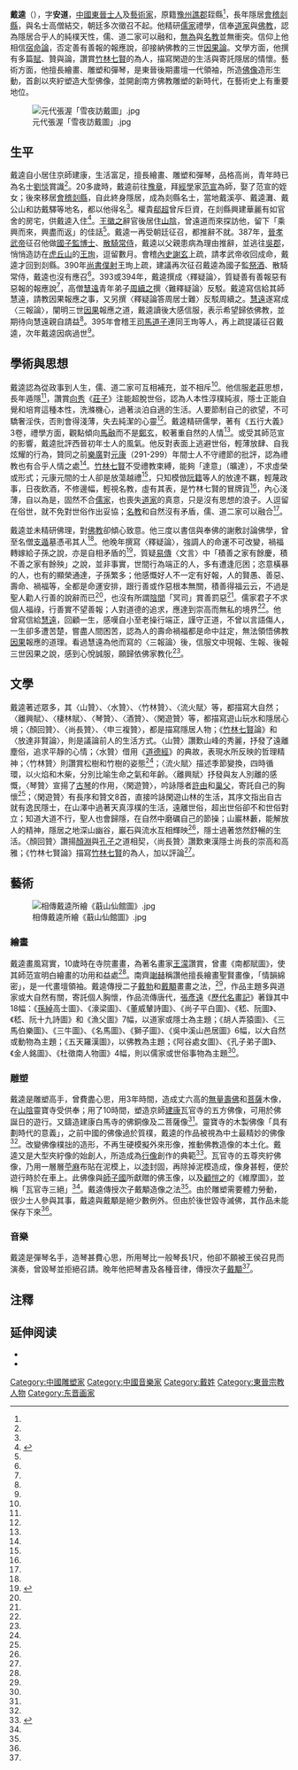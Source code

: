 {{good article}}
{{東亞男性歷史人物
|名稱 =戴逵
|身份 =士人
|國家 =[[中國|中國]]
|時代 = [[東晉|東晉]]
|字 =安道
|族裔 =漢族
|籍貫 =[[豫州_(古代)|豫州]][[譙郡|譙郡]]銍縣
|出生日期 =約331年
|逝世日期 =396年
|逝世地點 =[[會稽|會稽]][[剡縣|剡縣]]
|信仰 =佛教
|兄弟 = 弟[[戴逯|戴逯]]<ref>《晉書·谢尚傳》：始從玄征伐者，何謙字恭子，東海人，戴逯字安丘，處士逵之弟，並驍果多權略。</ref>
|妻 = 范氏
|子 = [[戴勃|戴勃]]、戴顒
|著作 =《五行大義》3卷、《竹林七賢論》2卷、《老子音》1卷<ref name="蜂">{{cite book |author={{Link-ja|蜂屋邦夫|蜂屋邦夫}}|others=欽偉剛譯|title=《道家思想與佛教》| pages=211-303|chapter=〈戴逵的藝術．學問．信仰〉|publisher=遼寧教育出版社|location=瀋陽|year=2000|isbn=7538258736|language=zh-hans}}</ref>{{rp|231}}
}}

'''戴逵'''（{{bd||約331年|396年||catIdx=D}}），字'''安道'''，[[中國|中國]][[東晉|東晉]][[士人|士人]]及[[藝術家|藝術家]]，原籍[[豫州_(东晋)|豫州]][[譙郡|譙郡]]銍縣<ref name="蜂"/>{{rp|212}}，長年隱居[[會稽|會稽]][[剡縣|剡縣]]，與名士高僧結交，朝廷多次徵召不起。他精研[[儒家|儒家]]禮學，信奉[[道家|道家]]與[[佛教|佛教]]，認為隱居合乎人的純樸天性，儒、道二家可以融和，[[无为_(道家)|無為]]與[[名教|名教]]並無衝突。信仰上他相信[[宿命論|宿命論]]，否定善有善報的報應說，卻接納佛教的三世[[因果論|因果論]]。文學方面，他撰有多篇[[賦|賦]]、贊與論，讚賞[[竹林七賢|竹林七賢]]的為人，描寫閑遊的生活與寄託隱居的情懷。藝術方面，他擅長繪畫、雕塑和彈琴，是東晉後期畫壇一代領袖，所造[[佛像|佛像]]造形生動，首創以夾紵塑造大型佛像，並開創南方佛教雕塑的新時代，在藝術史上有重要地位。

[[File:元代張渥「雪夜訪戴圖」.jpg|thumb]]

==生平==
戴逵自小居住京師建康，生活富足，擅長繪畫、雕塑和彈琴，品格高尚，青年時已為名士[[劉惔|劉惔]]賞識<ref name="蜂"/>{{rp|297、214}}。20多歲時，戴逵前往[[豫章郡|豫章]]，拜[[經學|經學]]家[[范宣|范宣]]為師，娶了范宣的姪女；後來移居[[會稽|會稽]][[剡縣|剡縣]]，自此終身隱居，成為剡縣名士，當地戴溪亭、戴逵灘、戴公山和訪戴驛等地名，都以他得名<ref name="蜂"/>{{rp|222、231、263}}。權貴[[郗超|郗超]]曾斥巨資，在剡縣興建華麗有如官舍的房宅，供戴逵入住<ref name="鎌">{{cite book |author={{Link-ja|鎌田茂雄|鎌田茂雄}}|others=關世謙譯|title=《中國佛教通史》第二卷|publisher=佛光出版社|location=高雄|year=1990|language=zh-hant}}</ref>{{rp|209}}。[[王徽之|王徽之]]辭官後居住[[山陰|山陰]]，曾遠道而來探訪他，留下「乘興而來，興盡而返」的佳話<ref name="蜂"/>{{rp|263-264}}。戴逵一再受朝廷征召，都推辭不就。387年，[[晉孝武帝|晉孝武帝]]征召他做[[國子監|國子監]][[博士|博士]]、[[散騎常侍|散騎常侍]]，戴逵以父親患病為理由推辭，並逃往[[吳郡|吳郡]]，悄悄造訪在[[虎丘山|虎丘山]]的[[王珣|王珣]]，逗留數月。會稽[[內史_(官制)|內史]][[謝玄|謝玄]]上疏，請孝武帝收回成命，戴逵才回到剡縣。390年[[尚書僕射|尚書僕射]]王珣上疏，建議再次征召戴逵為國子監[[祭酒|祭酒]]、散騎常侍，戴逵也沒有應召<ref name="蜂"/>{{rp|266-268}}。393或394年，戴逵撰成〈釋疑論〉，質疑善有善報惡有惡報的報應說<ref name="鎌"/>{{rp|407、210}}，高僧[[慧遠|慧遠]]青年弟子[[周續之|周續之]]撰〈難釋疑論〉反駁。戴逵寫信給其師慧遠，請教因果報應之事，又另撰〈釋疑論答周居士難〉反駁周續之。[[慧遠|慧遠]]遂寫成〈三報論〉，闡明三世[[因果論|因果]]報應之道，戴逵讀後大感信服，表示希望歸依佛教，並期待向慧遠親自請益<ref name="鎌"/>{{rp|210-211}}。395年會稽王[[司馬道子|司馬道子]]連同王珣等人，再上疏提議征召戴逵，次年戴逵因病過世<ref name="蜂"/>{{rp|269}}。

==學術與思想==
戴逵認為從政事到人生，儒、道二家可互相補充，並不相斥<ref name="蜂"/>{{rp|259}}。他信服[[老莊|老莊]]思想，長年遁隱<ref name="鎌"/>{{rp|208}}，讚賞[[向秀|向秀]]《[[莊子_(書)|莊子]]》注能超脫世俗，認為人本性淳樸純淑，隱士正能自覺和培育這種本性，洗滌機心，過著淡泊自適的生活。人要節制自己的欲望，不可驕奢淫佚，否則會得淺薄，失去純潔的心靈<ref name="蜂"/>{{rp|247、238-239、243}}。戴逵精研儒學，著有《五行大義》3卷，禮學方面，觀點傾向[[馬融_(東漢)|馬融]]而不是[[鄭玄|鄭玄]]，較著重自然的人情<ref name="蜂"/>{{rp|269、226、231}}。或受其師范宣的影響，戴逵批評西晉初年士人的風氣。他反對表面上逃避世俗，輕薄放肆、自我炫耀的行為，贊同之前[[樂廣|樂廣]]對[[元康_(西晋)|元康]]（291-299）年間士人不守禮節的批評，認為禮教也有合乎人情之處<ref name="蜂"/>{{rp|225、261、246}}。[[竹林七賢|竹林七賢]]不受禮教束縛，能夠「達意」（曠達），不求虛榮或形式；元康元間的士人卻是放蕩越禮<ref name="蜂"/>{{rp|248-249}}，只知模倣[[阮籍|阮籍]]等人的放達不羈，輕蔑政事，日夜飲酒，不修邊幅，輕視名教，虛有其表，是竹林七賢的冒牌貨<ref name="蜂"/>{{rp|252、254-255}}，內心淺薄，自以為是，固然不合[[儒家|儒家]]，也喪失[[道家|道家]]的真意，只是沒有思想的浪子。人逗留在俗世，就不免對世俗作出妥協；[[名教|名教]]和自然沒有矛盾，儒、道二家可以融合<ref name="蜂"/>{{rp|258、299-300}}。

戴逵並未精研佛理，對[[佛教|佛教]]卻傾心致意。他三度以書信與奉佛的謝敷討論佛學，曾至名僧[[支遁|支遁]]墓憑弔其人<ref name="鎌"/>{{rp|212、38、130}}。他晚年撰寫〈釋疑論〉，強調人的命運不可改變，禍福轉嫁給子孫之說，亦是自相矛盾的<ref name="陳">{{cite book |author=陳寧|title=《中國古代命運觀的現代詮釋》|publisher=遼寧教育出版社|location=瀋陽|year=1999|isbn=7538253327|language=zh-hans}}</ref>{{rp|273、276}}，質疑[[易傳|易傳]]〈文言〉中「積善之家有餘慶，積不善之家有餘殃」之說，並非事實，世間行為端正的人，多有遭逢厄困；恣意橫暴的人，也有的顯榮通達，子孫繁多；他感慨好人不一定有好報，人的賢愚、善惡、壽命、禍福等，全都是命運安排，跟行善或作惡根本無關，積善得福云云，不過是聖人勸人行善的說辭而已<ref name="鎌"/>{{rp|210}}，也沒有所謂[[陰間|陰間]]「冥司」賞善罰惡<ref name="陳"/>{{rp|285}}。儒家君子不求個人福祿，行善實不望善報；人對道德的追求，應達到崇高而無私的境界<ref name="陳"/>{{rp|278、291}}。他曾寫信給[[慧遠|慧遠]]，回顧一生，感嘆自小至老操行端正，謹守正道，不曾以言語傷人，一生卻多遭苦楚，嘗盡人間困苦，認為人的壽命禍福都是命中註定，無法領悟佛教[[因果論|因果]]報應的道理。看過慧遠為他而寫的〈三報論〉後，信服文中現報、生報、後報三世因果之說，感到心悅誠服，願歸依佛家教化<ref name="鎌"/>{{rp|209、212}}。

==文學==
戴逵著述眾多，其〈山贊〉、〈水贊〉、〈竹林贊〉、〈流火賦〉等，都描寫大自然；〈離興賦〉、〈棲林賦〉、〈琴贊〉、〈酒贊〉、〈閑遊贊〉等，都描寫遊山玩水和隱居心境；〈顏回贊〉、〈尚長贊〉、〈申三複贊〉，都是描寫隱居人物；《[[竹林七賢|竹林七賢]]論》和〈放達非賢論〉，則是議論前人的生活方式。〈山贊〉讚歎山峰的秀麗，抒發了遠離塵俗，追求平靜的心情；〈水贊〉借用《[[道德經|道德經]]》的典故，表現水所反映的哲理精神；〈竹林贊〉則讚賞松樹和竹樹的姿態<ref name="蜂"/>{{rp|232}}；〈流火賦〉描述季節變換，四時循環，以火焰和木柴，分別比喻生命之氣和年齡。〈離興賦〉抒發與友人別離的感慨，〈琴贊〉宣揚了[[古琴|古琴]]的作用，〈閑遊贊〉，吟詠隱者[[許由|許由]]和[[巢父|巢父]]，寄託自己的胸懷<ref name="蜂"/>{{rp|233-234}}；〈閑遊贊〉有長序和贊文8首，直接吟詠閑遊山林的生活，其序文指出自古就有逸民隱士，在山澤中過著天真淳樸的生活，遠離世俗，超出世俗卻不和世俗對立；知道大道不行，聖人也會歸隱，在自然中磨礪自己的節操；山巖林藪，能解放人的精神，隱居之地深山幽谷，巖石與流水互相輝映<ref name="蜂"/>{{rp|235-238}}，隱士過著悠然舒暢的生活。〈顏回贊〉讚揚[[顏淵|顏淵]]與[[孔子|孔子]]之道相契，〈尚長贊〉讚歎東漢隱士尚長的崇高和高雅；《竹林七賢論》描寫[[竹林七賢|竹林七賢]]的為人，加以評論<ref name="蜂"/>{{rp|240、242-243}}。

==藝術==
[[File:相傳戴逵所繪《蕺山仙館圖》.jpg|thumb]]
===繪畫===
戴逵畫風寫實，10歲時在寺院畫畫，為著名畫家[[王濛_(東晉)|王濛]]讚賞，曾畫《南都賦圖》，使其師范宣明白繪畫的功用和益處<ref name="蜂"/>{{rp|297、213}}。南齊[[谢赫_(南朝)|謝赫]]稱讚他擅長繪畫聖賢畫像，「情韻綿密」，是一代畫壇領袖。戴逵傳授二子[[戴勃|戴勃]]和[[戴顒_(劉宋)|戴顒]]畫畫之法，<ref name="蜂"/>{{rp|217、220}}，作品主題多與道家或大自然有關，寄託個人胸懷，作品流傳唐代，[[張彥遠|張彥遠]]《[[歷代名畫記|歷代名畫記]]》著錄其中18幅：《[[孫綽|孫綽]]高士圖》、《濠梁圖》、《董威輦詩圖》、《尚子平白圖》、《嵇、阮圖》、《嵇、阮十九詩圖》和《漁父圖》7幅，以道家或隱士為主題；《胡人弄猿圖》、《三馬伯樂圖》、《三牛圖》、《名馬圖》、《獅子圖》、《吳中溪山邑居圖》6幅，以大自然或動物為主題；《五天羅漢圖》，以佛教為主題；《阿谷處女圖》、《孔子弟子圖》、《金人銘圖》、《杜徵南人物圖》4幅，則以儒家或世俗事物為主題<ref name="蜂"/>{{rp|218}}。

===雕塑===
戴逵是雕塑高手，曾費盡心思，用3年時間，造成丈六高的[[無量壽佛|無量壽佛]]和[[菩薩|菩薩]]木像，在[[山陰|山陰]]靈寶寺受供奉；用了10時間，塑造京師[[建康|建康]]瓦官寺的五方佛像，可用於佛誕日的遊行。又鑄造建康白馬寺的佛銅像及二菩薩像<ref name="蜂"/>{{rp|208}}。靈寶寺的木製佛像「具有劃時代的意義」，之前中國的佛像過於質樸，戴逵的作品被視為中土最精妙的佛像<ref name="鎌"/>{{rp|82}}。改變佛像樸拙的造形，不再生硬模擬外來形像，推動佛教造像的本土化。戴逵又是大型夾紵像的始創人，所造成為[[行像|行像]]創作的典範<ref name="李">{{cite book |author=李松等|others=陳雲倩等譯|title=《中國古代雕塑》|publisher=外文出版社|location=北京|year=2006|isbn=7119032844|language=zh-hans}}</ref>{{rp|4、265}}。瓦官寺的五尊夾紵佛像，乃用一層層[[苧麻|苧麻]]布貼在泥模上，以[[漆|漆]]封固，再除掉泥模造成，像身甚輕，便於遊行時於在車上。此佛像與[[師子國|師子國]]所獻贈的佛玉像，以及[[顧愷之|顧愷之]]的《維摩圖》，並稱「瓦官寺三絕」<ref name="鎌"/>{{rp|82}}。戴逵傳授次子戴顒造像之法<ref name="蜂"/>{{rp|221}}。由於雕塑需要體力勞動，很少士人參與其事，戴逵與戴顒是絕少數例外。但由於後世毀寺滅佛，其作品未能保存下來<ref name="李"/>{{rp|7、4}}。

===音樂===
戴逵是彈琴名手，造琴甚費心思，所用琴比一般琴長1尺，他卻不願被王侯召見而演奏，曾毀琴並拒絕召請。晚年他把琴書及各種音律，傳授次子[[戴顒_(劉宋)|戴顒]]<ref name="蜂"/>{{rp|219-221}}。

==注釋==
{{Reflist}}
==延伸阅读==
*{{cite journal|author=曾敬宗|title=〈戴逵評述竹林七賢及反放達心迹探微〉|url=http://readopac3.ncl.edu.tw/nclJournal/search/detail.jsp?sysId=0006522206&dtdId=000040&search_type=detail&la=ch&checked=&unchecked=0010006643018,0020006522206,0030005889379,0040006079395,0050006059049,|journal=《東方人文學誌》|year=2009|volume=8:2|pages=107-150|accessdate=2015-04-10|language=zh-hant|archive-date=2021-02-25|archive-url=https://web.archive.org/web/20210225032127/http://readopac3.ncl.edu.tw/nclJournal/search/detail.jsp?sysId=0006522206&dtdId=000040&search_type=detail&la=ch&checked=&unchecked=0010006643018%2C0020006522206%2C0030005889379%2C0040006079395%2C0050006059049%2C|dead-url=yes}}
*{{cite journal|author=紀志昌|title=〈東晉戴逵之佛教理解及其於三教交涉意義析探〉|url=http://enlight.lib.ntu.edu.tw/FULLTEXT/JR-MISC/misc212094.pdf|journal=《台大中文學報》|year=2005|volume=23|pages=149-187|accessdate=2015-04-10|language=zh-hant|archive-date=2021-05-05|archive-url=https://web.archive.org/web/20210505121329/http://enlight.lib.ntu.edu.tw/FULLTEXT/JR-MISC/misc212094.pdf|dead-url=no}}

[[Category:中國雕塑家|Category:中國雕塑家]]
[[Category:中國音樂家|Category:中國音樂家]]
[[Category:戴姓|Category:戴姓]]
[[Category:東晉宗教人物|Category:東晉宗教人物]]
[[Category:东晋画家|Category:东晋画家]]